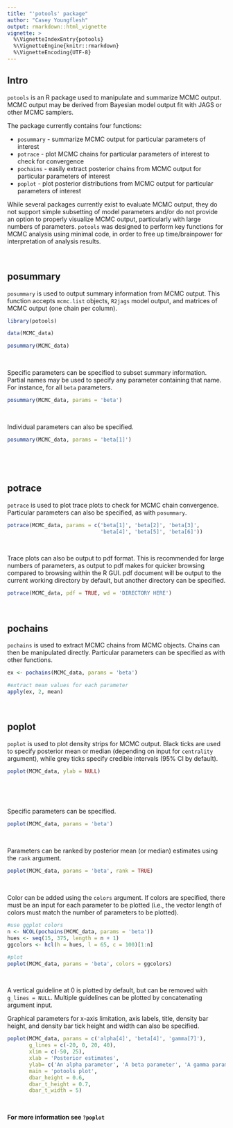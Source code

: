 ---
title: "'potools' package"
author: "Casey Youngflesh"
output: rmarkdown::html_vignette
vignette: >
  %\VignetteIndexEntry{potools}
  %\VignetteEngine{knitr::rmarkdown}
  %\VignetteEncoding{UTF-8}
---

## Intro

`potools` is an R package used to manipulate and summarize MCMC output. MCMC output may be derived from Bayesian model output fit with JAGS or other MCMC samplers.

The package currently contains four functions:

- `posummary` - summarize MCMC output for particular parameters of interest
- `potrace` - plot MCMC chains for particular parameters of interest to check for convergence
- `pochains` - easily extract posterior chains from MCMC output for particular parameters of interest
- `poplot` - plot posterior distributions from MCMC output for particular parameters of interest

While several packages currently exist to evaluate MCMC output, they do not support simple subsetting of model parameters and/or do not provide an option to properly visualize MCMC output, particularly with large numbers of parameters. `potools` was designed to perform key functions for MCMC analysis using minimal code, in order to free up time/brainpower for interpretation of analysis results. 


&nbsp;


## posummary

`posummary` is used to output summary information from MCMC output. This function accepts `mcmc.list` objects, `R2jags` model output, and matrices of MCMC output (one chain per column).

```{r, message=FALSE}
library(potools)

data(MCMC_data)

posummary(MCMC_data)
```

&nbsp;

Specific parameters can be specified to subset summary information. Partial names may be used to specify any parameter containing that name. For instance, for all `beta` parameters.

```{r}
posummary(MCMC_data, params = 'beta')
```

&nbsp;

Individual parameters can also be specified.

```{r}
posummary(MCMC_data, params = 'beta[1]')
```

&nbsp;

&nbsp;

## potrace

`potrace` is used to plot trace plots to check for MCMC chain convergence. Particular parameters can also be specified, as with `posummary`.

```{r, fig.width=5, fig.height=6}
potrace(MCMC_data, params = c('beta[1]', 'beta[2]', 'beta[3]', 
                              'beta[4]', 'beta[5]', 'beta[6]'))
```

&nbsp;


Trace plots can also be output to pdf format. This is recommended for large numbers of parameters, as output to pdf makes for quicker browsing compared to browsing within the R GUI. pdf document will be output to the current working directory by default, but another directory can be specified.

```{r, eval=FALSE}
potrace(MCMC_data, pdf = TRUE, wd = 'DIRECTORY HERE')
```

&nbsp;


## pochains

`pochains` is used to extract MCMC chains from MCMC objects. Chains can then be manipulated directly. Particular parameters can be specified as with other functions.

```{r}
ex <- pochains(MCMC_data, params = 'beta')

#extract mean values for each parameter
apply(ex, 2, mean)
```

&nbsp;


## poplot

`poplot` is used to plot density strips for MCMC output. Black ticks are used to specify posterior mean or median (depending on input for `centrality` argument), while grey ticks specify credible intervals (95% CI by default).

```{r, fig.width=5, fig.height=6}
poplot(MCMC_data, ylab = NULL)
```

&nbsp;

&nbsp;

Specific parameters can be specified.

```{r, fig.width=5, fig.height=6}
poplot(MCMC_data, params = 'beta')
```

&nbsp;


Parameters can be ranked by posterior mean (or median) estimates using the `rank` argument.

```{r, fig.width=5, fig.height=6}
poplot(MCMC_data, params = 'beta', rank = TRUE)
```


&nbsp;

Color can be added using the `colors` argument. If colors are specified, there must be an input for each parameter to be plotted (i.e., the vector length of colors must match the number of parameters to be plotted).

```{r, fig.width=5, fig.height=6}
#use ggplot colors
n <- NCOL(pochains(MCMC_data, params = 'beta'))
hues <- seq(15, 375, length = n + 1)
ggcolors <- hcl(h = hues, l = 65, c = 100)[1:n]

#plot
poplot(MCMC_data, params = 'beta', colors = ggcolors)
```


&nbsp;

A vertical guideline at 0 is plotted by default, but can be removed with `g_lines = NULL`. Multiple guidelines can be plotted by concatenating argument input.

Graphical parameters for x-axis limitation, axis labels, title, density bar height, and density bar tick height and width can also be specified.

```{r, fig.width=5, fig.height=6}
poplot(MCMC_data, params = c('alpha[4]', 'beta[4]', 'gamma[7]'), 
       g_lines = c(-20, 0, 20, 40),
       xlim = c(-50, 25),
       xlab = 'Posterior estimates',
       ylab= c('An alpha parameter', 'A beta parameter', 'A gamma parameter'), 
       main = 'potools plot',
       dbar_height = 0.6,
       dbar_t_height = 0.7,
       dbar_t_width = 5)
```


&nbsp;

**For more information see `?poplot`**

&nbsp;

&nbsp;
